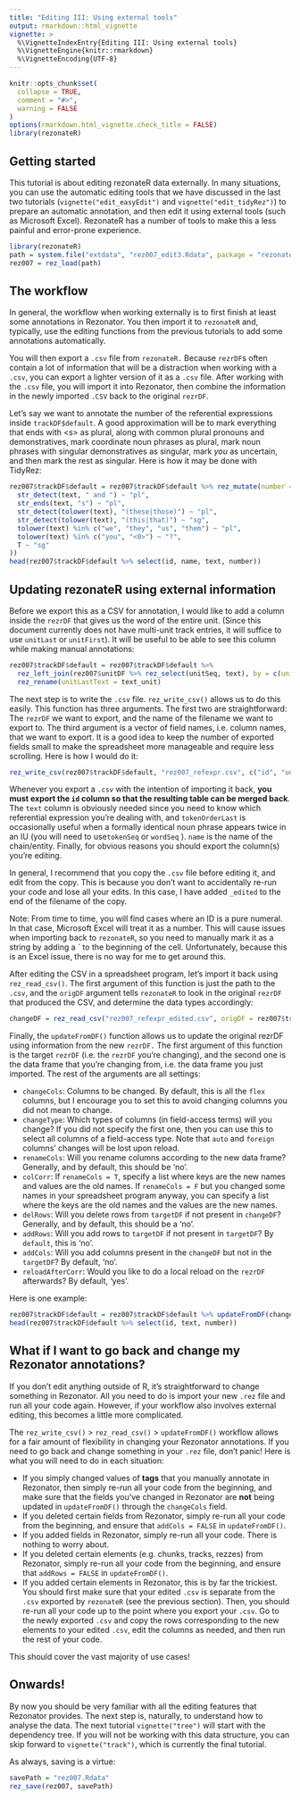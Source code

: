 ```yaml
---
title: "Editing III: Using external tools"
output: rmarkdown::html_vignette
vignette: >
  %\VignetteIndexEntry{Editing III: Using external tools}
  %\VignetteEngine{knitr::rmarkdown}
  %\VignetteEncoding{UTF-8}
---
```


```r
knitr::opts_chunk$set(
  collapse = TRUE,
  comment = "#>",
  warning = FALSE
)
options(rmarkdown.html_vignette.check_title = FALSE)
library(rezonateR)
```

## Getting started

This tutorial is about editing rezonateR data externally. In many situations, you can use the automatic editing tools that we have discussed in the last two tutorials (`vignette("edit_easyEdit")` and `vignette("edit_tidyRez")`) to prepare an automatic annotation, and then edit it using external tools (such as Microsoft Excel). RezonateR has a number of tools to make this a less painful and error-prone experience.

```r
library(rezonateR)
path = system.file("extdata", "rez007_edit3.Rdata", package = "rezonateR", mustWork = T)
rez007 = rez_load(path)
```


## The workflow
In general, the workflow when working externally is to first finish at least some annotations in Rezonator. You then import it to `rezonateR` and, typically, use the editing functions from the previous tutorials to add some annotations automatically.

You will then export a `.csv` file from `rezonateR.` Because `rezrDF`s often contain a lot of information that will be a distraction when working with a `.csv`, you can export a lighter version of it as a `.csv` file. After working with the `.csv` file, you will import it into Rezonator, then combine the information in the newly imported `.CSV` back to the original `rezrDF`.

Let's say we want to annotate the number of the referential expressions inside `trackDF$default`. A good approximation will be to mark everything that ends with \<s\> as plural, along with common plural pronouns and demonstratives, mark coordinate noun phrases as plural, mark noun phrases with singular demonstratives as singular, mark *you* as uncertain, and then mark the rest as singular. Here is how it may be done with TidyRez:

```r
rez007$trackDF$default = rez007$trackDF$default %>% rez_mutate(number = case_when(
  str_detect(text, " and ") ~ "pl",
  str_ends(text, "s") ~ "pl",
  str_detect(tolower(text), "(these|those)") ~ "pl",
  str_detect(tolower(text), "(this|that)") ~ "sg",
  tolower(text) %in% c("we", "they", "us", "them") ~ "pl",
  tolower(text) %in% c("you", "<0>") ~ "?",
  T ~ "sg"
))
head(rez007$trackDF$default %>% select(id, name, text, number))
```



## Updating rezonateR using external information
Before we export this as a CSV for annotation, I would like to add a column inside the `rezrDF` that gives us the word of the entire unit. (Since this document currently does not have multi-unit track entries, it will suffice to use `unitLast` or `unitFirst`). It will be useful to be able to see this column while making manual annotations:

```r
rez007$trackDF$default = rez007$trackDF$default %>%
  rez_left_join(rez007$unitDF %>% rez_select(unitSeq, text), by = c(unitSeqLast = "unitSeq"), suffix = c("", "_unit"), df2key = "unitSeq", rezrObj = rez007, df2Address = "unitDF", fkey = "unitSeqLast") %>%
  rez_rename(unitLastText = text_unit)
```

The next step is to write the `.csv` file. `rez_write_csv()` allows us to do this easily. This function has three arguments. The first two are straightforward: The `rezrDF` we want to export, and the name of the filename we want to export to. The third argument is a vector of field names, i.e. column names, that we want to export. It is a good idea to keep the number of exported fields small to make the spreadsheet more manageable and require less scrolling. Here is how I would do it:

```r
rez_write_csv(rez007$trackDF$default, "rez007_refexpr.csv", c("id", "unitLastText", "tokenOrderLast", "text", "name", "number"))
```

Whenever you export a `.csv` with the intention of importing it back, **you must export the `id` column so that the resulting table can be merged back**. The `text` column is obviously needed since you need to know which referential expression you're dealing with, and `tokenOrderLast` is occasionally useful when a formally identical noun phrase appears twice in an IU (you will need to use`tokenSeq` or `wordSeq` ). `name` is the name of the chain/entity. Finally, for obvious reasons you should export the column(s) you're editing.

In general, I recommend that you copy the `.csv` file before editing it, and edit from the copy. This is because you don't want to accidentally re-run your code and lose all your edits. In this case, I have added `_edited` to the end of the filename of the copy.

Note: From time to time, you will find cases where an ID is a pure numeral. In that case, Microsoft Excel will treat it as a number. This will cause issues when importing back to `rezonateR`, so you need to manually mark it as a string by adding a ` to the beginning of the cell. Unfortunately, because this is an Excel issue, there is no way for me to get around this.

After editing the CSV in a spreadsheet program, let's import it back using `rez_read_csv()`. The first argument of this function is just the path to the `.csv`, and the `origDF` argument tells `rezonateR` to look in the original `rezrDF` that produced the CSV, and determine the data types accordingly:

```r
changeDF = rez_read_csv("rez007_refexpr_edited.csv", origDF = rez007$trackDF$default)
```

Finally, the `updateFromDF()` function allows us to update the original rezrDF using information from the new `rezrDF.` The first argument of this function is the target `rezrDF` (i.e. the `rezrDF` you're changing), and the second one is the data frame that you're changing from, i.e. the data frame you just imported. The rest of the arguments are all settings:


* `changeCols`: Columns to be changed. By default, this is all the `flex` columns, but I encourage you to set this to avoid changing columns you did not mean to change.
* `changeType`: Which types of columns (in field-access terms) will you change? If you did not specify the first one, then you can use this to select all columns of a field-access type. Note that `auto` and `foreign` columns' changes will be lost upon reload.
* `renameCols`: Will you rename columns according to the new data frame? Generally, and by default, this should be 'no'.
* `colCorr`: If `renameCols = T`, specify a list where keys are the new names and values are the old names. If `renameCols = F` but you changed some names in your spreadsheet program anyway, you can specify a list where the keys are the old names and the values are the new names.
* `delRows`: Will you delete rows from `targetDF` if not present in `changeDF`? Generally, and by default, this should be a 'no'.
* `addRows`: Will you add rows to `targetDF` if not present in `targetDF`? By `default`, this is 'no'.
* `addCols`: Will you add columns present in the `changeDF` but not in the `targetDF`? By default, 'no'.
* `reloadAfterCorr`: Would you like to do a local reload on the `rezrDF` afterwards? By default, 'yes'.

Here is one example:

```r
rez007$trackDF$default = rez007$trackDF$default %>% updateFromDF(changeDF, changeCols = "number")
head(rez007$trackDF$default %>% select(id, text, number))
```

## What if I want to go back and change my Rezonator annotations?
If you don't edit anything outside of R, it's straightforward to change something in Rezonator. All you need to do is import your new `.rez` file and run all your code again. However, if your workflow also involves external editing, this becomes a little more complicated.

The `rez_write_csv()` > `rez_read_csv()` > `updateFromDF()` workflow allows for a fair amount of flexibility in changing your Rezonator annotations. If you need to go back and change something in your `.rez` file, don't panic! Here is what you will need to do in each situation:

* If you simply changed values of **tags** that you manually annotate in Rezonator, then simply re-run all your code from the beginning, and make sure that the fields you've changed in Rezonator are **not** being updated in `updateFromDF()` through the `changeCols` field.
* If you deleted certain fields from Rezonator, simply re-run all your code from the beginning, and ensure that `addCols = FALSE` in `updateFromDF()`.
* If you added fields in Rezonator, simply re-run all your code. There is nothing to worry about.
* If you deleted certain elements (e.g. chunks, tracks, rezzes) from Rezonator, simply re-run all your code from the beginning, and ensure that `addRows = FALSE` in `updateFromDF()`.
* If you added certain elements in Rezonator, this is by far the trickiest. You should first make sure that your edited `.csv` is separate from the `.csv` exported by `rezonateR` (see the previous section). Then, you should re-run all your code up to the point where you export your `.csv`. Go to the newly exported `.csv` and copy the rows corresponding to the new elements to your edited `.csv`, edit the columns as needed, and then run the rest of your code.

This should cover the vast majority of use cases!

## Onwards!
By now  you should be very familiar with all the editing features that Rezonator provides. The next step is, naturally, to understand how to analyse the data. The next tutorial `vignette("tree")` will start with the dependency tree. If you will not be working with this data structure, you can skip forward to `vignette("track")`, which is currently the final tutorial.

As always, saving is a virtue:

```r
savePath = "rez007.Rdata"
rez_save(rez007, savePath)
```

